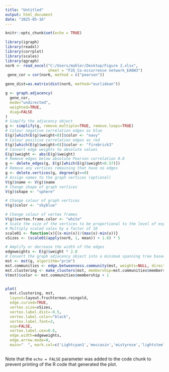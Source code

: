 ---
title: "Untitled"
output: html_document
date: "2025-05-16"
---

```{r setup, include=FALSE}
knitr::opts_chunk$set(echo = TRUE)
```



```{r cars}



library(igraph)
library(readxl)
library(corrplot)
library(scales)
library(qgraph)
nor6 <- read_excel("C:/Users/mahler/Desktop/Figure 2.xlsx", 
                   sheet = "F2G_Co-occurrence network_EA6W3")
 gene_cor = cor(nor6, method = c("pearson"))

gene_dist=as.matrix(dist(nor6, method="euclidean"))

g <- graph.adjacency(
  gene_cor,
  mode="undirected",
  weighted=TRUE,
  diag=FALSE
)
# Simplfy the adjacency object
g <- simplify(g, remove.multiple=TRUE, remove.loops=TRUE)
# Colour negative correlation edges as blue
E(g)[which(E(g)$weight<0)]$color <- "navy"
# Colour positive correlation edges as red
E(g)[which(E(g)$weight>0)]$color <- "firebrick3"
# Convert edge weights to absolute values
E(g)$weight <- abs(E(g)$weight)
# Remove edges below absolute Pearson correlation 0.8
g <- delete_edges(g, E(g)[which(E(g)$weight<0.57)])
# Remove any vertices remaining that have no edges
g <- delete.vertices(g, degree(g)==0)
# Assign names to the graph vertices (optional)
V(g)$name <- V(g)$name
# Change shape of graph vertices
V(g)$shape <- "sphere"

# Change colour of graph vertices
V(g)$color <- "skyblue"

# Change colour of vertex frames
V(g)$vertex.frame.color <- "white"
# Scale the size of the vertices to be proportional to the level of expression of each gene represented by each vertex
# Multiply scaled vales by a factor of 10
scale01 <- function(x){(x-min(x))/(max(x)-min(x))}
vSizes <- (scale01(apply(nor6, 1, mean)) + 1.0) * 5

# Amplify or decrease the width of the edges
edgeweights <- E(g)$weight * 2.0
# Convert the graph adjacency object into a minimum spanning tree based on Prim's algorithm
mst <- mst(g, algorithm="prim")
mst.communities <- edge.betweenness.community(mst, weights=NULL, directed=FALSE)
mst.clustering <- make_clusters(mst, membership=mst.communities$membership)
V(mst)$color <- mst.communities$membership + 1


plot(
  mst.clustering, mst,
  layout=layout.fruchterman.reingold,
  edge.curved=TRUE,
  vertex.size=vSizes,
  vertex.label.dist=-0.5,
  vertex.label.color="black",
  vertex.label.font=3, 
  asp=FALSE,
  vertex.label.cex=0.6,
  edge.width=edgeweights,
  edge.arrow.mode=0,
  main="  ", mark.col=c('Lightcyan1','moccasin','mistyrose','lightsteelblue1','gainsboro','plum1'))


```



```{r pressure, echo=FALSE}

```

Note that the `echo = FALSE` parameter was added to the code chunk to prevent printing of the R code that generated the plot.
